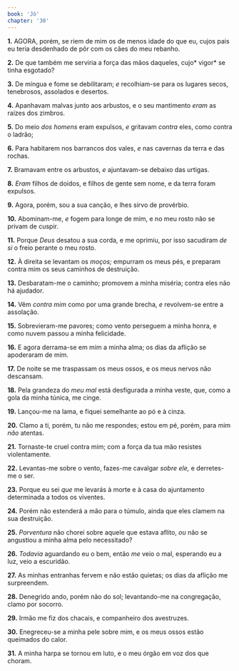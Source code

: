 ```yaml
---
book: 'Jó'
chapter: '30'
---
```


**1.** AGORA, porém, se riem de mim os de menos idade do que eu, cujos pais eu teria desdenhado de pôr com os cães do meu rebanho.

**2.** De que também me serviria a força das mãos daqueles, cujo* vigor* se tinha esgotado?

**3.** De míngua e fome se debilitaram; *e* recolhiam-se para os lugares secos, tenebrosos, assolados e desertos.

**4.** Apanhavam malvas junto aos arbustos, e o seu mantimento *eram* as raízes dos zimbros.

**5.** Do meio *dos homens* eram expulsos, *e* gritavam *contra* eles, como contra o ladrão;

**6.** Para habitarem nos barrancos dos vales, *e* nas cavernas da terra e das rochas.

**7.** Bramavam entre os arbustos, *e* ajuntavam-se debaixo das urtigas.

**8.** *Eram* filhos de doidos, e filhos de gente sem nome, e da terra foram expulsos.

**9.** Agora, porém, sou a sua canção, e lhes sirvo de provérbio.

**10.** Abominam-me, *e* fogem para longe de mim, e no meu rosto não se privam de cuspir.

**11.** Porque *Deus* desatou a sua corda, e me oprimiu, por isso sacudiram *de si* o freio perante o meu rosto.

**12.** À direita se levantam os *moços;* empurram os meus pés, e preparam contra mim os seus caminhos de destruição.

**13.** Desbaratam-me o caminho; promovem a minha miséria; contra eles não há ajudador.

**14.** Vêm *contra mim* como por uma grande brecha, *e* revolvem-se entre a assolação.

**15.** Sobrevieram-me pavores; como vento perseguem a minha honra, e como nuvem passou a minha felicidade.

**16.** E agora derrama-se em mim a minha alma; os dias da aflição se apoderaram de mim.

**17.** De noite se me traspassam os meus ossos, e os meus nervos não descansam.

**18.** Pela grandeza do *meu mal* está desfigurada a minha veste, que, como a gola da minha túnica, me cinge.

**19.** Lançou-me na lama, e fiquei semelhante ao pó e à cinza.

**20.** Clamo a ti, porém, tu não me respondes; estou em pé, porém, para mim *não* atentas.

**21.** Tornaste-te cruel contra mim; com a força da tua mão resistes violentamente.

**22.** Levantas-me sobre o vento, fazes-me cavalgar *sobre ele,* e derretes-me o ser.

**23.** Porque eu sei *que* me levarás à morte e à casa do ajuntamento determinada a todos os viventes.

**24.** Porém não estenderá a mão para o túmulo, ainda que eles clamem na sua destruição.

**25.** *Porventura* não chorei sobre aquele que estava aflito, *ou* não se angustiou a minha alma pelo necessitado?

**26.** *Todavia* aguardando eu o bem, então *me* veio o mal, esperando eu a luz, veio a escuridão.

**27.** As minhas entranhas fervem e não estão quietas; os dias da aflição me surpreendem.

**28.** Denegrido ando, porém não do sol; levantando-me na congregação, clamo por socorro.

**29.** Irmão me fiz dos chacais, e companheiro dos avestruzes.

**30.** Enegreceu-se a minha pele sobre mim, e os meus ossos estão queimados do calor.

**31.** A minha harpa se tornou em luto, e o meu órgão em voz dos que choram.
